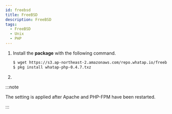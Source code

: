 ```yaml
---
id: freebsd
title: FreeBSD
description: FreeBSD
tags:
  - FreeBSD
  - Unix
  - PHP
---
```



1. Install the **package** with the following command.

   ```bash title=SH
   $ wget https://s3.ap-northeast-2.amazonaws.com/repo.whatap.io/freebsd/10/whatap-php-0.4.7.txz
   $ pkg install whatap-php-0.4.7.txz
   ```

2. <Phpinstallscript />


<Phpextensionwhatap />  

:::note

The setting is applied after Apache and PHP-FPM have been restarted.

:::
